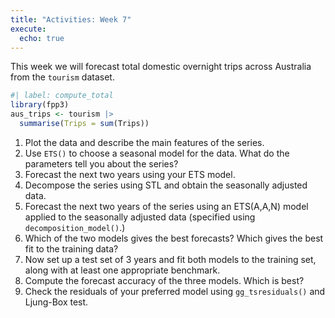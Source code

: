 ```yaml
---
title: "Activities: Week 7"
execute: 
  echo: true
---
```


This week we will forecast total domestic overnight trips across Australia from the `tourism` dataset.

```r
#| label: compute_total
library(fpp3)
aus_trips <- tourism |>
  summarise(Trips = sum(Trips))
```

  1. Plot the data and describe the main features of the series.
  2. Use `ETS()` to choose a seasonal model for the data. What do the parameters tell you about the series?
  3. Forecast the next two years using your ETS model.
  4. Decompose the series using STL and obtain the seasonally adjusted data.
  5. Forecast the next two years of the series using an ETS(A,A,N) model applied to the seasonally adjusted data (specified using `decomposition_model()`.)
  6. Which of the two models gives the best forecasts? Which gives the best fit to the training data?
  7. Now set up a test set of 3 years and fit both models to the training set, along with at least one appropriate benchmark.
  8. Compute the forecast accuracy of the three models. Which is best?
  9. Check the residuals of your preferred model using `gg_tsresiduals()` and Ljung-Box test.
